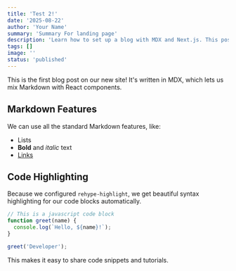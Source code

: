 ```yaml
---
title: 'Test 2!'
date: '2025-08-22'
author: 'Your Name'
summary: 'Summary For landing page'
description: 'Learn how to set up a blog with MDX and Next.js. This post covers Markdown features, React components, and syntax highlighting.'
tags: []
image: ''
status: 'published'
---
```


This is the first blog post on our new site! It's written in MDX, which lets us mix Markdown with React components.

## Markdown Features

We can use all the standard Markdown features, like:

- Lists
- **Bold** and _italic_ text
- [Links](https://onebuffalolabs.com)

## Code Highlighting

Because we configured `rehype-highlight`, we get beautiful syntax highlighting for our code blocks automatically.

```javascript
// This is a javascript code block
function greet(name) {
  console.log(`Hello, ${name}!`);
}

greet('Developer');
```

This makes it easy to share code snippets and tutorials.
